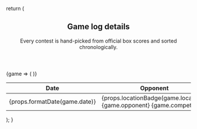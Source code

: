 
  return (
    <section class="table-card">
      <header>
        <h2>Game log details</h2>
        <p>Every contest is hand-picked from official box scores and sorted chronologically.</p>
      </header>
      <div class="table-wrapper">
        <table class="game-table">
          <thead>
            <tr>
              <th>Date</th>
              <th>Opponent</th>
              <th>Pts</th>
              <th>Reb</th>
              <th>Ast</th>
              <th>Stl</th>
              <th>3PM</th>
              <th>FGM</th>
              <th>FTM</th>
              <th>Game Score</th>
              <th>Result</th>
            </tr>
          </thead>
          <tbody>
            <For each={props.games}>
              {game => (
                <tr>
                  <td>
                    <span class="date-cell">{props.formatDate(game.date)}</span>
                  </td>
                  <td>
                    <span class="opponent">
                      {props.locationBadge(game.location)} {game.opponent}
                    </span>
                    <span class="competition">{game.competition}</span>
                  </td>
                  <td>{game.points}</td>
                  <td>{game.rebounds}</td>
                  <td>{game.assists}</td>
                  <td>{game.steals}</td>
                  <td>{game.threesMade}</td>
                  <td>{game.fieldGoalsMade}</td>
                  <td>{game.freeThrowsMade}</td>
                  <td>{game.gameScore.toFixed(1)}</td>
                  <td>{game.result}</td>
                </tr>
              )}
            </For>
          </tbody>
        </table>
      </div>
    </section>
  );
}
